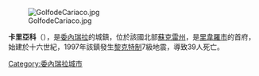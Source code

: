 [[Image:GolfodeCariaco.jpg|right]]

'''卡里亞科'''（{{lang-es|Cariaco}}），是[[委內瑞拉|委內瑞拉]]的城鎮，位於該國北部[[蘇克雷州|蘇克雷州]]，是[[里韋羅市|里韋羅市]]的首府，始建於十六世紀，1997年該鎮發生[[黎克特制|黎克特制]]7級地震，導致39人死亡。

{{Venezuela-geo-stub}}
[[Category:委內瑞拉城市|Category:委內瑞拉城市]]